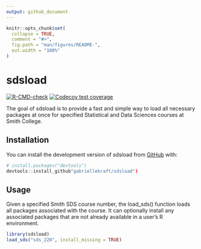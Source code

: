 ```yaml
---
output: github_document
---
```


<!-- README.md is generated from README.Rmd. Please edit that file -->

```r
knitr::opts_chunk$set(
  collapse = TRUE,
  comment = "#>",
  fig.path = "man/figures/README-",
  out.width = "100%"
)
```

# sdsload

<!-- badges: start -->

[![R-CMD-check](https://github.com/gabriellekraft/sdsload/actions/workflows/R-CMD-check.yaml/badge.svg)](https://github.com/gabriellekraft/sdsload/actions/workflows/R-CMD-check.yaml)
[![Codecov test coverage](https://codecov.io/gh/gabriellekraft/sdsload/graph/badge.svg)](https://app.codecov.io/gh/gabriellekraft/sdsload)

<!-- badges: end -->

The goal of sdsload is to provide a fast and simple way to load all necessary packages at once for specified Statistical and Data Sciences courses at Smith College.

## Installation

You can install the development version of sdsload from [GitHub](https://github.com/) with:
``` r
# install.packages("devtools")
devtools::install_github"gabriellekraft/sdsload")
```

## Usage

Given a specified Smith SDS course number, the load_sds() function loads all packages associated with the course. It can optionally install any associated packages that are not already available in a user's R environment. 

```r
library(sdsload)
load_sds("sds_220", install_missing = TRUE)
```
